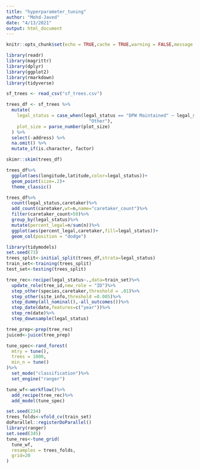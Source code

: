 ```yaml
---
title: "hyperparameter_tuning"
author: "Mohd-Javed"
date: "4/13/2021"
output: html_document
---
```




```r
knitr::opts_chunk$set(echo = TRUE,cache = TRUE,warning = FALSE,message = FALSE,dpi = 180,fig.width = 8,fig.height = 5)
```

```r
library(readr)
library(magrittr)
library(dplyr)
library(ggplot2)
library(rmarkdown)
library(tidyverse)

```


```r
sf_trees <- read_csv("sf_trees.csv")
```

```r
trees_df <- sf_trees %>%
  mutate(
    legal_status = case_when(legal_status == "DPW Maintained" ~ legal_status, TRUE ~
                               "Other"),
    plot_size = parse_number(plot_size)
  ) %>%
  select(-address) %>%
  na.omit() %>%
  mutate_if(is.character, factor)
```

```r
skimr::skim(trees_df)
```
```r
trees_df%>%
  ggplot(aes(longitude,latitude,color=legal_status))+
  geom_point(size=.2)+
  theme_classic()

```

```r
trees_df%>%
  count(legal_status,caretaker)%>%
  add_count(caretaker,wt=n,name="caretaker_count")%>%
  filter(caretaker_count>50)%>%
  group_by(legal_status)%>%
  mutate(percent_legal=n/sum(n))%>%
  ggplot(aes(percent_legal,caretaker,fill=legal_status))+
  geom_col(position = "dodge")
```

```r
library(tidymodels)
set.seed(73)
trees_split<-initial_split(trees_df,strata=legal_status)
train_set<-training(trees_split)
test_set<-testing(trees_split)

```

```r
tree_rec<-recipe(legal_status~.,data=train_set)%>%
  update_role(tree_id,new_role = "ID")%>%
  step_other(species,caretaker,threshold = .01)%>%
  step_other(site_info,threshold =0.005)%>%
  step_dummy(all_nominal(),-all_outcomes())%>%
  step_date(date,features=c("year"))%>%
  step_rm(date)%>%
  step_downsample(legal_status)

tree_prep<-prep(tree_rec)
juiced<-juice(tree_prep)

```

```r
tune_spec<-rand_forest(
  mtry = tune(),
  trees = 1000,
  min_n = tune()
)%>%
  set_mode("classification")%>%
  set_engine("ranger")

```



```r
tune_wf<-workflow()%>%
  add_recipe(tree_rec)%>%
  add_model(tune_spec)

```

```r
set.seed(234)
trees_folds<-vfold_cv(train_set)
doParallel::registerDoParallel()
library(ranger)
set.seed(345)
tune_res<-tune_grid(
  tune_wf,
  resamples = trees_folds,
  grid=20
)
```

